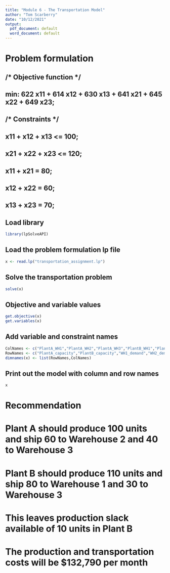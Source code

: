 ---
title: "Module 6 - The Transportation Model"
author: "Tom Scarberry"
date: "10/12/2021"
output:
  pdf_document: default
  word_document: default
---

# Problem formulation

## /* Objective function */

## min: 622 x11 + 614 x12 + 630 x13 + 641 x21 + 645 x22 + 649 x23;

## /* Constraints */

## x11 + x12 + x13 <= 100;

## x21 + x22 + x23 <= 120;

## x11 + x21 = 80;

## x12 + x22 = 60;

## x13 + x23 = 70;

## Load library
```{r echo=TRUE, results='hide', warning=FALSE}
library(lpSolveAPI)
```


## Load the problem formulation lp file
```{r}
x <- read.lp("transportation_assignment.lp")

```

## Solve the transportation problem
```{r}
solve(x)


```

## Objective and variable values
```{r}
get.objective(x)
get.variables(x)

```

## Add variable and constraint names
```{r}
ColNames <- c("PlantA_WH1","PlantA_WH2","PlantA_WH3","PlantB_WH1","PlantB_WH2","PlantB_WH3")
RowNames <- c("PlantA_capacity","PlantB_capacity","WH1_demand","WH2_demand","WH3_demand")
dimnames(x) <- list(RowNames,ColNames)

```

## Print out the model with column and row names
```{r}
x

```


# Recommendation
# Plant A should produce 100 units and ship 60 to Warehouse 2 and 40 to Warehouse 3
# Plant B should produce 110 units and ship 80 to Warehouse 1 and 30 to Warehouse 3
# This leaves production slack available of 10 units in Plant B 
# The production and transportation costs will be $132,790 per month

